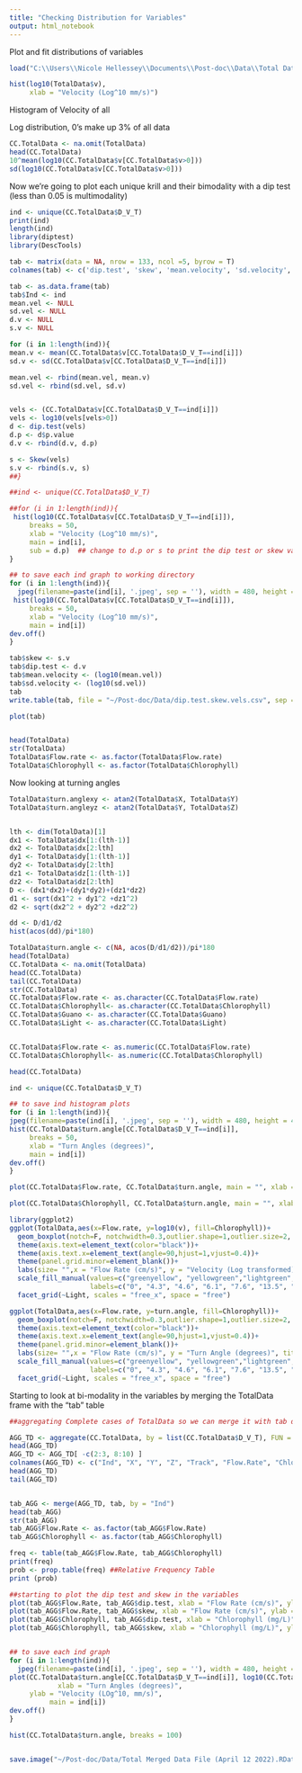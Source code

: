 ```yaml
---
title: "Checking Distribution for Variables"
output: html_notebook
---
```


Plot and fit distributions of variables

```r

load("C:\\Users\\Nicole Hellessey\\Documents\\Post-doc\\Data\\Total Data Merged File (April 12 2022).Rda")

hist(log10(TotalData$v),
     xlab = "Velocity (Log^10 mm/s)")

```

Histogram of Velocity of all

Log distribution, 0's make up 3% of all data

```r
CC.TotalData <- na.omit(TotalData)
head(CC.TotalData)
10^mean(log10(CC.TotalData$v[CC.TotalData$v>0]))
sd(log10(CC.TotalData$v[CC.TotalData$v>0]))

```
Now we're going to plot each unique krill and their bimodality with a dip test (less than 0.05 is multimodality)

```r
ind <- unique(CC.TotalData$D_V_T)
print(ind)
length(ind)
library(diptest)
library(DescTools)

tab <- matrix(data = NA, nrow = 133, ncol =5, byrow = T)
colnames(tab) <- c('dip.test', 'skew', 'mean.velocity', 'sd.velocity', 'Ind')

tab <- as.data.frame(tab)
tab$Ind <- ind
mean.vel <- NULL
sd.vel <- NULL
d.v <- NULL
s.v <- NULL

for (i in 1:length(ind)){
mean.v <- mean(CC.TotalData$v[CC.TotalData$D_V_T==ind[i]])
sd.v <- sd(CC.TotalData$v[CC.TotalData$D_V_T==ind[i]])

mean.vel <- rbind(mean.vel, mean.v)
sd.vel <- rbind(sd.vel, sd.v)


vels <- (CC.TotalData$v[CC.TotalData$D_V_T==ind[i]])
vels <- log10(vels[vels>0])
d <- dip.test(vels)
d.p <- d$p.value
d.v <- rbind(d.v, d.p)

s <- Skew(vels)
s.v <- rbind(s.v, s)
##}

##ind <- unique(CC.TotalData$D_V_T)

##for (i in 1:length(ind)){
 hist(log10(CC.TotalData$v[CC.TotalData$D_V_T==ind[i]]),
     breaks = 50,
     xlab = "Velocity (Log^10 mm/s)",
     main = ind[i],
     sub = d.p)  ## change to d.p or s to print the dip test or skew value as the title instead
}

## to save each ind graph to working directory
for (i in 1:length(ind)){
  jpeg(filename=paste(ind[i], '.jpeg', sep = ''), width = 480, height = 480)
 hist(log10(CC.TotalData$v[CC.TotalData$D_V_T==ind[i]]),
     breaks = 50,
     xlab = "Velocity (Log^10 mm/s)",
     main = ind[i])
dev.off()
}

tab$skew <- s.v
tab$dip.test <- d.v
tab$mean.velocity <- (log10(mean.vel))
tab$sd.velocity <- (log10(sd.vel))
tab
write.table(tab, file = "~/Post-doc/Data/dip.test.skew.vels.csv", sep = ",", col.names = TRUE)

plot(tab)


head(TotalData)
str(TotalData)
TotalData$Flow.rate <- as.factor(TotalData$Flow.rate)
TotalData$Chlorophyll <- as.factor(TotalData$Chlorophyll)

```


Now looking at turning angles

```r
TotalData$turn.anglexy <- atan2(TotalData$X, TotalData$Y)
TotalData$turn.angleyz <- atan2(TotalData$Y, TotalData$Z)


lth <- dim(TotalData)[1]
dx1 <- TotalData$dx[1:(lth-1)]
dx2 <- TotalData$dx[2:lth]
dy1 <- TotalData$dy[1:(lth-1)]
dy2 <- TotalData$dy[2:lth]
dz1 <- TotalData$dz[1:(lth-1)]
dz2 <- TotalData$dz[2:lth]
D <- (dx1*dx2)+(dy1*dy2)+(dz1*dz2)
d1 <- sqrt(dx1^2 + dy1^2 +dz1^2)
d2 <- sqrt(dx2^2 + dy2^2 +dz2^2)

dd <- D/d1/d2
hist(acos(dd)/pi*180)

TotalData$turn.angle <- c(NA, acos(D/d1/d2))/pi*180
head(TotalData)
CC.TotalData <- na.omit(TotalData)
head(CC.TotalData)
tail(CC.TotalData)
str(CC.TotalData)
CC.TotalData$Flow.rate <- as.character(CC.TotalData$Flow.rate)
CC.TotalData$Chlorophyll<- as.character(CC.TotalData$Chlorophyll)
CC.TotalData$Guano <- as.character(CC.TotalData$Guano)
CC.TotalData$Light <- as.character(CC.TotalData$Light)


CC.TotalData$Flow.rate <- as.numeric(CC.TotalData$Flow.rate)
CC.TotalData$Chlorophyll<- as.numeric(CC.TotalData$Chlorophyll)

head(CC.TotalData)

ind <- unique(CC.TotalData$D_V_T)

## to save ind histogram plots
for (i in 1:length(ind)){
jpeg(filename=paste(ind[i], '.jpeg', sep = ''), width = 480, height = 480)
hist(CC.TotalData$turn.angle[CC.TotalData$D_V_T==ind[i]],
     breaks = 50,
     xlab = "Turn Angles (degrees)",
     main = ind[i]) 
dev.off()
}

plot(CC.TotalData$Flow.rate, CC.TotalData$turn.angle, main = "", xlab = "Flow Rate (cm/s)", ylab = "Turn angle (degrees)")

plot(CC.TotalData$Chlorophyll, CC.TotalData$turn.angle, main = "", xlab = "Chlorophyll (mg/L)", ylab = "Turn angle (degrees)")

library(ggplot2)
ggplot(TotalData,aes(x=Flow.rate, y=log10(v), fill=Chlorophyll))+
  geom_boxplot(notch=F, notchwidth=0.3,outlier.shape=1,outlier.size=2, coef=1.5)+
  theme(axis.text=element_text(color="black"))+
  theme(axis.text.x=element_text(angle=90,hjust=1,vjust=0.4))+
  theme(panel.grid.minor=element_blank())+
  labs(size= "",x = "Flow Rate (cm/s)", y = "Velocity (Log transformed)(mm/s)", title = "Light") +
  scale_fill_manual(values=c("greenyellow", "yellowgreen","lightgreen", "green", "green3", "green4", "darkgreen"),name = "Chlorophyll (mg/L)",
                    labels=c("0", "4.3", "4.6", "6.1", "7.6", "13.5", "19"))+
  facet_grid(~Light, scales = "free_x", space = "free")

ggplot(TotalData,aes(x=Flow.rate, y=turn.angle, fill=Chlorophyll))+
  geom_boxplot(notch=F, notchwidth=0.3,outlier.shape=1,outlier.size=2, coef=1.5)+
  theme(axis.text=element_text(color="black"))+
  theme(axis.text.x=element_text(angle=90,hjust=1,vjust=0.4))+
  theme(panel.grid.minor=element_blank())+
  labs(size= "",x = "Flow Rate (cm/s)", y = "Turn Angle (degrees)", title = "Light") +
  scale_fill_manual(values=c("greenyellow", "yellowgreen","lightgreen", "green", "green3", "green4", "darkgreen"),name = "Chlorophyll (mg/L)",
                    labels=c("0", "4.3", "4.6", "6.1", "7.6", "13.5", "19"))+
  facet_grid(~Light, scales = "free_x", space = "free")

```

Starting to look at bi-modality in the variables by merging the TotalData frame with the "tab" table
```r
##aggregating Complete cases of TotalData so we can merge it with tab data

AGG_TD <- aggregate(CC.TotalData, by = list(CC.TotalData$D_V_T), FUN = mean)
head(AGG_TD)
AGG_TD <- AGG_TD[ -c(2:3, 8:10) ]
colnames(AGG_TD) <- c("Ind", "X", "Y", "Z", "Track", "Flow.Rate", "Chlorophyll", "Guano", "Light", "dx", "dy", "dz", "d", "vx", "vy", "vz", "v", "heading", "pitch", "turn.anglexy", "turn.angleyz", "turn.angle")
head(AGG_TD)
tail(AGG_TD)


tab_AGG <- merge(AGG_TD, tab, by = "Ind")
head(tab_AGG)
str(tab_AGG)
tab_AGG$Flow.Rate <- as.factor(tab_AGG$Flow.Rate)
tab_AGG$Chlorophyll <- as.factor(tab_AGG$Chlorophyll)

freq <- table(tab_AGG$Flow.Rate, tab_AGG$Chlorophyll)
print(freq)
prob <- prop.table(freq) ##Relative Frequency Table
print (prob)

##starting to plot the dip test and skew in the variables
plot(tab_AGG$Flow.Rate, tab_AGG$dip.test, xlab = "Flow Rate (cm/s)", ylab = "Dip Test (p.value)")
plot(tab_AGG$Flow.Rate, tab_AGG$skew, xlab = "Flow Rate (cm/s)", ylab = "Skew Test (p.value)")
plot(tab_AGG$Chlorophyll, tab_AGG$dip.test, xlab = "Chlorophyll (mg/L)", ylab = "Dip Test (p.value)")
plot(tab_AGG$Chlorophyll, tab_AGG$skew, xlab = "Chlorophyll (mg/L)", ylab = "Skew Test (p.value)")


## to save each ind graph
for (i in 1:length(ind)){
  jpeg(filename=paste(ind[i], '.jpeg', sep = ''), width = 480, height = 480)
plot(CC.TotalData$turn.angle[CC.TotalData$D_V_T==ind[i]], log10(CC.TotalData$v[CC.TotalData$D_V_T==ind[i]]),
            xlab = "Turn Angles (degrees)",
     ylab = "Velocity (LOg^10, mm/s)",
          main = ind[i]) 
dev.off()
}
```
```r
hist(CC.TotalData$turn.angle, breaks = 100)



```



```r
save.image("~/Post-doc/Data/Total Merged Data File (April 12 2022).RData")

```




